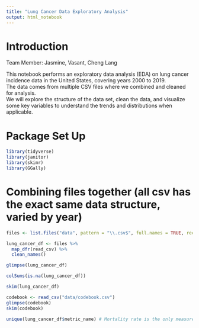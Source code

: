 ```yaml
---
title: "Lung Cancer Data Exploratory Analysis"
output: html_notebook
---
```


# Introduction

Team Member: Jasmine, Vasant, Cheng Lang

This notebook performs an exploratory data analysis (EDA) on lung cancer incidence data in the United States, covering years 2000 to 2019.  
The data comes from multiple CSV files where we combined and cleaned for analysis.  
We will explore the structure of the data set, clean the data, and visualize some key variables to understand the trends and distributions when applicable.

# Package Set Up

```r
library(tidyverse)
library(janitor)
library(skimr)
library(GGally)
```

# Combining files together (all csv has the exact same data structure, varied by year)
```r
files <- list.files("data", pattern = "\\.csv$", full.names = TRUE, recursive = TRUE, ignore.case = TRUE)

lung_cancer_df <- files %>%
  map_dfr(read_csv) %>%
  clean_names()
```

```r
glimpse(lung_cancer_df)
```


```r
colSums(is.na(lung_cancer_df))
```
```r
skim(lung_cancer_df)
```

```r
codebook <- read_csv("data/codebook.csv")
glimpse(codebook)
skim(codebook)
```
```r
unique(lung_cancer_df$metric_name) # Mortality rate is the only measure here
```






